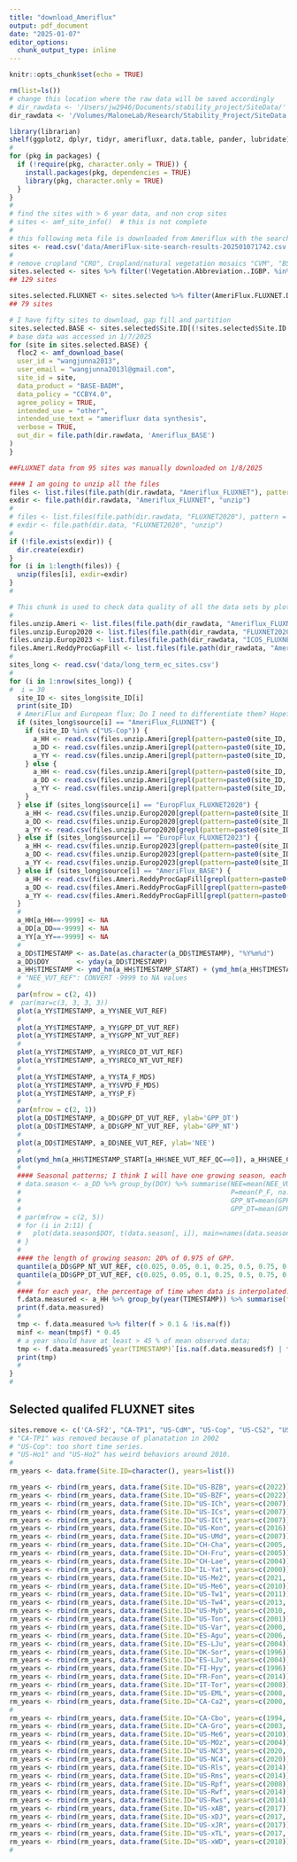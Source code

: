 ```yaml
---
title: "download_Ameriflux"
output: pdf_document
date: "2025-01-07"
editor_options: 
  chunk_output_type: inline
---
```


```r
knitr::opts_chunk$set(echo = TRUE)
```


```r
rm(list=ls())
# change this location where the raw data will be saved accordingly
# dir_rawdata <- '/Users/jw2946/Documents/stability_project/SiteData/'
dir_rawdata <- '/Volumes/MaloneLab/Research/Stability_Project/SiteData'

```



```r
library(librarian)
shelf(ggplot2, dplyr, tidyr, amerifluxr, data.table, pander, lubridate)
#
for (pkg in packages) {
  if (!require(pkg, character.only = TRUE)) {
    install.packages(pkg, dependencies = TRUE)
    library(pkg, character.only = TRUE)
  }
}
#
# find the sites with > 6 year data, and non crop sites
# sites <- amf_site_info()  # this is not complete
#
# this following meta file is downloaded from Ameriflux with the search criteria: FC=true, NEE=true, data length >= 5 years
sites <- read.csv('data/AmeriFlux-site-search-results-202501071742.csv')
#
# remove cropland "CRO", Cropland/natural vegetation mosaics "CVM", "BSV": Barren?, water: "WAT", Urban and built-up lands:"URB", Snow and ice: "SNO"
sites.selected <- sites %>% filter(!Vegetation.Abbreviation..IGBP. %in% c("CRO", "CVM", "BSV", "WAT", "URB", "SNO")) %>% filter(Data.Use.Policy=='CC-BY-4.0')
## 129 sites

sites.selected.FLUXNET <- sites.selected %>% filter(AmeriFlux.FLUXNET.Data.End - AmeriFlux.FLUXNET.Data.Start >= 4)
## 79 sites

# I have fifty sites to download, gap fill and partition
sites.selected.BASE <- sites.selected$Site.ID[(!sites.selected$Site.ID %in% sites.selected.FLUXNET$Site.ID)]
# base data was accessed in 1/7/2025
for (site in sites.selected.BASE) {
  floc2 <- amf_download_base(
  user_id = "wangjunna2013",
  user_email = "wangjunna2013l@gmail.com",
  site_id = site,
  data_product = "BASE-BADM",
  data_policy = "CCBY4.0",
  agree_policy = TRUE,
  intended_use = "other",
  intended_use_text = "amerifluxr data synthesis",
  verbose = TRUE,
  out_dir = file.path(dir.rawdata, 'Ameriflux_BASE')
)
}

##FLUXNET data from 95 sites was manually downloaded on 1/8/2025
```


```r
#### I am going to unzip all the files
files <- list.files(file.path(dir.rawdata, "Ameriflux_FLUXNET"), pattern = "\\.zip$", full.names = T)
exdir <- file.path(dir.rawdata, "Ameriflux_FLUXNET", "unzip")
# 
# files <- list.files(file.path(dir.rawdata, "FLUXNET2020"), pattern = "\\.zip$", full.names = T)
# exdir <- file.path(dir.data, "FLUXNET2020", "unzip")
#
if (!file.exists(exdir)) {
  dir.create(exdir)
}
for (i in 1:length(files)) {
  unzip(files[i], exdir=exdir)
}
#
```


```r
# This chunk is used to check data quality of all the data sets by plotting key variables.
# 
files.unzip.Ameri <- list.files(file.path(dir_rawdata, "Ameriflux_FLUXNET", "unzip"), full.names = T)
files.unzip.Europ2020 <- list.files(file.path(dir_rawdata, "FLUXNET2020", "unzip"), full.names = T)
files.unzip.Europ2023 <- list.files(file.path(dir_rawdata, "ICOS_FLUXNET", "unzip_connect2020"), full.names = T)
files.Ameri.ReddyProcGapFill <- list.files(file.path(dir_rawdata, "Ameriflux_BASE", "ReddyProcGapFill"), full.names=T)
#
sites_long <- read.csv('data/long_term_ec_sites.csv')
#
for (i in 1:nrow(sites_long)) {
#  i = 30
  site_ID <- sites_long$site_ID[i]
  print(site_ID)
  # AmeriFlux and European flux; Do I need to differentiate them? Hopefully they use the same notation
  if (sites_long$source[i] == "AmeriFlux_FLUXNET") {
    if (site_ID %in% c("US-Cop")) {
      a_HH <- read.csv(files.unzip.Ameri[grepl(pattern=paste0(site_ID, "_FLUXNET_FULLSET_HR"), files.unzip.Ameri)])
      a_DD <- read.csv(files.unzip.Ameri[grepl(pattern=paste0(site_ID, "_FLUXNET_FULLSET_DD"), files.unzip.Ameri)])
      a_YY <- read.csv(files.unzip.Ameri[grepl(pattern=paste0(site_ID, "_FLUXNET_FULLSET_YY"), files.unzip.Ameri)])
    } else {
      a_HH <- read.csv(files.unzip.Ameri[grepl(pattern=paste0(site_ID, "_FLUXNET_FULLSET_HH"), files.unzip.Ameri)])
      a_DD <- read.csv(files.unzip.Ameri[grepl(pattern=paste0(site_ID, "_FLUXNET_FULLSET_DD"), files.unzip.Ameri)])
      a_YY <- read.csv(files.unzip.Ameri[grepl(pattern=paste0(site_ID, "_FLUXNET_FULLSET_YY"), files.unzip.Ameri)]) 
    }
  } else if (sites_long$source[i] == "EuropFlux_FLUXNET2020") {
    a_HH <- read.csv(files.unzip.Europ2020[grepl(pattern=paste0(site_ID, "_FLUXNET2015_FULLSET_HH"), files.unzip.Europ2020)])
    a_DD <- read.csv(files.unzip.Europ2020[grepl(pattern=paste0(site_ID, "_FLUXNET2015_FULLSET_DD"), files.unzip.Europ2020)])
    a_YY <- read.csv(files.unzip.Europ2020[grepl(pattern=paste0(site_ID, "_FLUXNET2015_FULLSET_YY"), files.unzip.Europ2020)])
  } else if (sites_long$source[i] == "EuropFlux_FLUXNET2023") {
    a_HH <- read.csv(files.unzip.Europ2023[grepl(pattern=paste0(site_ID, "_FLUXNET_HH"), files.unzip.Europ2023)])
    a_DD <- read.csv(files.unzip.Europ2023[grepl(pattern=paste0(site_ID, "_FLUXNET_DD"), files.unzip.Europ2023)])
    a_YY <- read.csv(files.unzip.Europ2023[grepl(pattern=paste0(site_ID, "_FLUXNET_YY"), files.unzip.Europ2023)])
  } else if (sites_long$source[i] == "AmeriFlux_BASE") {
    a_HH <- read.csv(files.Ameri.ReddyProcGapFill[grepl(pattern=paste0(site_ID, "_EDDYPROC_FULLSET_HH"), files.Ameri.ReddyProcGapFill)])
    a_DD <- read.csv(files.Ameri.ReddyProcGapFill[grepl(pattern=paste0(site_ID, "_EDDYPROC_FULLSET_DD"), files.Ameri.ReddyProcGapFill)])
    a_YY <- read.csv(files.Ameri.ReddyProcGapFill[grepl(pattern=paste0(site_ID, "_EDDYPROC_FULLSET_YY"), files.Ameri.ReddyProcGapFill)])
  }
  #
  a_HH[a_HH==-9999] <- NA
  a_DD[a_DD==-9999] <- NA
  a_YY[a_YY==-9999] <- NA
  #
  a_DD$TIMESTAMP <- as.Date(as.character(a_DD$TIMESTAMP), "%Y%m%d")
  a_DD$DOY       <- yday(a_DD$TIMESTAMP)
  a_HH$TIMESTAMP <- ymd_hm(a_HH$TIMESTAMP_START) + (ymd_hm(a_HH$TIMESTAMP_END) - ymd_hm(a_HH$TIMESTAMP_START)) / 2.0
  # "NEE_VUT_REF": CONVERT -9999 to NA values
  #
  par(mfrow = c(2, 4))
#  par(mar=c(3, 3, 3, 3))
  plot(a_YY$TIMESTAMP, a_YY$NEE_VUT_REF)
  #
  plot(a_YY$TIMESTAMP, a_YY$GPP_DT_VUT_REF)
  plot(a_YY$TIMESTAMP, a_YY$GPP_NT_VUT_REF)
  #
  plot(a_YY$TIMESTAMP, a_YY$RECO_DT_VUT_REF)
  plot(a_YY$TIMESTAMP, a_YY$RECO_NT_VUT_REF)
  #
  plot(a_YY$TIMESTAMP, a_YY$TA_F_MDS)
  plot(a_YY$TIMESTAMP, a_YY$VPD_F_MDS)
  plot(a_YY$TIMESTAMP, a_YY$P_F)
  #
  par(mfrow = c(2, 1))
  plot(a_DD$TIMESTAMP, a_DD$GPP_DT_VUT_REF, ylab='GPP_DT')
  plot(a_DD$TIMESTAMP, a_DD$GPP_NT_VUT_REF, ylab='GPP_NT')
  #
  plot(a_DD$TIMESTAMP, a_DD$NEE_VUT_REF, ylab='NEE')
  # 
  plot(ymd_hm(a_HH$TIMESTAMP_START[a_HH$NEE_VUT_REF_QC==0]), a_HH$NEE_CUT_REF[a_HH$NEE_VUT_REF_QC==0], ylab='NEE_obsv')
  #
  #### Seasonal patterns; I think I will have one growing season, each year;
  # data.season <- a_DD %>% group_by(DOY) %>% summarise(NEE=mean(NEE_VUT_REF, na.rm=T), NEE_DT=mean(NEE_VUT_REF_DAY, na.rm=T), NEE_NT=mean(NEE_CUT_REF_NIGHT, na.rm=T),
  #                                                     P=mean(P_F, na.rm=T), VPD=mean(VPD_F_MDS, na.rm=T), TA=mean(TA_F_MDS, na.rm=T), # TA=mean(TA_F_MDS, na.rm=T),
  #                                                     GPP_NT=mean(GPP_NT_VUT_REF, na.rm=T), RECO_NT=mean(RECO_NT_VUT_REF, na.rm=T),
  #                                                     GPP_DT=mean(GPP_DT_VUT_REF, na.rm=T), RECO_DT=mean(RECO_DT_VUT_REF, na.rm=T))
  # par(mfrow = c(2, 5))
  # for (i in 2:11) {
  #   plot(data.season$DOY, t(data.season[, i]), main=names(data.season)[i])
  # }
  #
  #### the length of growing season: 20% of 0.975 of GPP.
  quantile(a_DD$GPP_NT_VUT_REF, c(0.025, 0.05, 0.1, 0.25, 0.5, 0.75, 0.9, 0.95, 0.975), na.rm=T)
  quantile(a_DD$GPP_DT_VUT_REF, c(0.025, 0.05, 0.1, 0.25, 0.5, 0.75, 0.9, 0.95, 0.975), na.rm=T)
  #
  #### for each year, the percentage of time when data is interpolated. 
  f.data.measured <- a_HH %>% group_by(year(TIMESTAMP)) %>% summarise(f=sum(NEE_VUT_REF_QC==0) / n(), name=site_ID)
  print(f.data.measured)
  #
  tmp <- f.data.measured %>% filter(f > 0.1 & !is.na(f))
  minf <- mean(tmp$f) * 0.45
  # a year should have at least > 45 % of mean observed data; 
  tmp <- f.data.measured$`year(TIMESTAMP)`[is.na(f.data.measured$f) | f.data.measured$f < minf]
  print(tmp)
  #
}
#
```

## Selected qualifed FLUXNET sites
```r
sites.remove <- c('CA-SF2', "CA-TP1", "US-CdM", "US-Cop", "US-CS2", "US-KS2" )
# "CA-TP1" was removed because of planatation in 2002
# "US-Cop": too short time series.
# "US-Ho1" and "US-Ho2" has weird behaviors around 2010. 
# 
rm_years <- data.frame(Site.ID=character(), years=list())

rm_years <- rbind(rm_years, data.frame(Site.ID="US-BZB", years=c(2022)))
rm_years <- rbind(rm_years, data.frame(Site.ID="US-BZF", years=c(2022)))
rm_years <- rbind(rm_years, data.frame(Site.ID="US-ICh", years=c(2007)))
rm_years <- rbind(rm_years, data.frame(Site.ID="US-ICs", years=c(2007)))
rm_years <- rbind(rm_years, data.frame(Site.ID="US-ICt", years=c(2007)))
rm_years <- rbind(rm_years, data.frame(Site.ID="US-Kon", years=c(2016)))
rm_years <- rbind(rm_years, data.frame(Site.ID="US-UMd", years=c(2007)))
rm_years <- rbind(rm_years, data.frame(Site.ID="CH-Cha", years=c(2005, 2009)))
rm_years <- rbind(rm_years, data.frame(Site.ID="CH-Fru", years=c(2005)))
rm_years <- rbind(rm_years, data.frame(Site.ID="CH-Lae", years=c(2004)))
rm_years <- rbind(rm_years, data.frame(Site.ID="IL-Yat", years=c(2000)))
rm_years <- rbind(rm_years, data.frame(Site.ID="US-Me2", years=c(2021, 2022)))
rm_years <- rbind(rm_years, data.frame(Site.ID="US-Me6", years=c(2010)))
rm_years <- rbind(rm_years, data.frame(Site.ID="US-Tw1", years=c(2011)))
rm_years <- rbind(rm_years, data.frame(Site.ID="US-Tw4", years=c(2013, 2021)))
rm_years <- rbind(rm_years, data.frame(Site.ID="US-Myb", years=c(2010, 2011)))
rm_years <- rbind(rm_years, data.frame(Site.ID="US-Ton", years=c(2001)))   
rm_years <- rbind(rm_years, data.frame(Site.ID="US-Var", years=c(2000, 2021)))   # 2021
rm_years <- rbind(rm_years, data.frame(Site.ID="ES-Agu", years=c(2006, 2013, 2014, 2015, 2016, 2017)))
rm_years <- rbind(rm_years, data.frame(Site.ID="ES-LJu", years=c(2004)))
rm_years <- rbind(rm_years, data.frame(Site.ID="DK-Sor", years=c(1996)))
rm_years <- rbind(rm_years, data.frame(Site.ID="ES-LJu", years=c(2004)))
rm_years <- rbind(rm_years, data.frame(Site.ID="FI-Hyy", years=c(1996)))
rm_years <- rbind(rm_years, data.frame(Site.ID="FR-Fon", years=c(2014)))
rm_years <- rbind(rm_years, data.frame(Site.ID="IT-Tor", years=c(2008)))
rm_years <- rbind(rm_years, data.frame(Site.ID="US-EML", years=c(2008, 2015, 2020)))
rm_years <- rbind(rm_years, data.frame(Site.ID="CA-Ca2", years=c(2000, 2001)))
#
rm_years <- rbind(rm_years, data.frame(Site.ID="CA-Cbo", years=c(1994, 1995, 2004)))
rm_years <- rbind(rm_years, data.frame(Site.ID="CA-Gro", years=c(2003, 2014)))        # 2014 is added, due to bad data quality. 
rm_years <- rbind(rm_years, data.frame(Site.ID="US-Me6", years=c(2010)))
rm_years <- rbind(rm_years, data.frame(Site.ID="US-MOz", years=c(2004)))
rm_years <- rbind(rm_years, data.frame(Site.ID="US-NC3", years=c(2020, 2021)))
rm_years <- rbind(rm_years, data.frame(Site.ID="US-NC4", years=c(2020)))
rm_years <- rbind(rm_years, data.frame(Site.ID="US-Rls", years=c(2014)))
rm_years <- rbind(rm_years, data.frame(Site.ID="US-Rms", years=c(2014)))
rm_years <- rbind(rm_years, data.frame(Site.ID="US-Rpf", years=c(2008)))
rm_years <- rbind(rm_years, data.frame(Site.ID="US-Rwf", years=c(2014)))
rm_years <- rbind(rm_years, data.frame(Site.ID="US-Rws", years=c(2014)))
rm_years <- rbind(rm_years, data.frame(Site.ID="US-xAB", years=c(2017)))
rm_years <- rbind(rm_years, data.frame(Site.ID="US-xDJ", years=c(2017, 2019)))
rm_years <- rbind(rm_years, data.frame(Site.ID="US-xJR", years=c(2017)))
rm_years <- rbind(rm_years, data.frame(Site.ID="US-xTL", years=c(2017, 2018, 2019)))
rm_years <- rbind(rm_years, data.frame(Site.ID="US-xWD", years=c(2018)))
#

```

